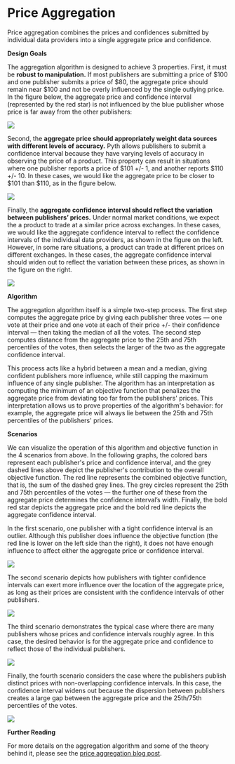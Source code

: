 # Price Aggregation

Price aggregation combines the prices and confidences submitted by individual data providers into a single aggregate price and confidence.

**Design Goals**

The aggregation algorithm is designed to achieve 3 properties. First, it must be **robust to manipulation.** If most publishers are submitting a price of $100 and one publisher submits a price of $80, the aggregate price should remain near $100 and not be overly influenced by the single outlying price. In the figure below, the aggregate price and confidence interval (represented by the red star) is not influenced by the blue publisher whose price is far away from the other publishers:

![](<../../../images/https___bucketeer-e05bbc84-baa3-437e-9518-adb32be77984.s3.amazonaws.com_public_images_8c7da880-4157-4543-a293-37b5f5bfdac1_291x172 (1).jpeg>)

Second, the **aggregate price should appropriately weight data sources with different levels of accuracy.** Pyth allows publishers to submit a confidence interval because they have varying levels of accuracy in observing the price of a product. This property can result in situations where one publisher reports a price of $101 +/- 1, and another reports $110 +/- 10. In these cases, we would like the aggregate price to be closer to $101 than $110, as in the figure below.

![](<../../../images/https___bucketeer-e05bbc84-baa3-437e-9518-adb32be77984.s3.amazonaws.com_public_images_c0ab7e74-adb8-4324-9ef1-607c41bde1d4_292x171 (1).jpeg>)

Finally, the **aggregate confidence interval should reflect the variation between publishers’ prices.**
Under normal market conditions, we expect the a product to trade at a similar price across exchanges.
In these cases, we would like the aggregate confidence interval to reflect the confidence intervals of the individual data providers, as shown in the figure on the left.
However, in some rare situations, a product can trade at different prices on different exchanges.
In these cases, the aggregate confidence interval should widen out to reflect the variation between these prices, as shown in the figure on the right.

![](<../../../images/https___bucketeer-e05bbc84-baa3-437e-9518-adb32be77984.s3.amazonaws.com_public_images_0b4c8b1e-26bb-4131-8e2b-f725839d1bad_577x181 (1).jpeg>)

**Algorithm**

The aggregation algorithm itself is a simple two-step process.
The first step computes the aggregate price by giving each publisher three votes — one vote at their price and one vote at each of their price +/- their confidence interval — then taking the median of all the votes.
The second step computes distance from the aggregate price to the 25th and 75th percentiles of the votes, then selects the larger of the two as the aggregate confidence interval.

This process acts like a hybrid between a mean and a median, giving confident publishers more influence, while still capping the maximum influence of any single publisher.
The algorithm has an interpretation as computing the minimum of an objective function that penalizes the aggregate price from deviating too far from the publishers' prices.
This interpretation allows us to prove properties of the algorithm's behavior: for example, the aggregate price will always lie between the 25th and 75th percentiles of the publishers' prices.

**Scenarios**

We can visualize the operation of this algorithm and objective function in the 4 scenarios from above.
In the following graphs, the colored bars represent each publisher's price and confidence interval, and the grey dashed lines above depict the publisher's contribution to the overall objective function.
The red line represents the combined objective function, that is, the sum of the dashed grey lines.
The grey circles represent the 25th and 75th percentiles of the votes — the further one of these from the aggregate price determines the confidence interval’s width.
Finally, the bold red star depicts the aggregate price and the bold red line depicts the aggregate confidence interval.

In the first scenario, one publisher with a tight confidence interval is an outlier.
Although this publisher does influence the objective function (the red line is lower on the left side than the right), it does not have enough influence to affect either the aggregate price or confidence interval.

![](<../../../images/https___bucketeer-e05bbc84-baa3-437e-9518-adb32be77984.s3.amazonaws.com_public_images_a48fd6dc-356f-49fc-975a-290042f368e6_252x292 (1).jpeg>)

The second scenario depicts how publishers with tighter confidence intervals can exert more influence over the location of the aggregate price, as long as their prices are consistent with the confidence intervals of other publishers.

![](<../../../images/https___bucketeer-e05bbc84-baa3-437e-9518-adb32be77984.s3.amazonaws.com_public_images_26665263-76ef-43e7-ad50-37b7b3f2775a_250x295 (1).jpeg>)

The third scenario demonstrates the typical case where there are many publishers whose prices and confidence intervals roughly agree.
In this case, the desired behavior is for the aggregate price and confidence to reflect those of the individual publishers.

![](<../../../images/https___bucketeer-e05bbc84-baa3-437e-9518-adb32be77984.s3.amazonaws.com_public_images_8a2812c7-73d9-4d3f-8058-d5489ec3407b_230x290 (1) (1).jpeg>)

Finally, the fourth scenario considers the case where the publishers publish distinct prices with non-overlapping confidence intervals.
In this case, the confidence interval widens out because the dispersion between publishers creates a large gap between the aggregate price and the 25th/75th percentiles of the votes.

![](<../../../images/https___bucketeer-e05bbc84-baa3-437e-9518-adb32be77984.s3.amazonaws.com_public_images_812a2656-0c46-4b64-9538-fccb364cb343_260x283 (1).jpeg>)

**Further Reading**

For more details on the aggregation algorithm and some of the theory behind it, please see the [price aggregation blog post](https://pythnetwork.medium.com/pyth-price-aggregation-proposal-770bfb686641).
